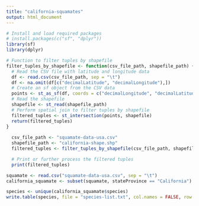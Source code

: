 ```yaml
---
title: "california-squamates"
output: html_document
---
```

```r
# Install and load required packages
# install.packages(c("sf", "dplyr"))
library(sf)
library(dplyr)
```

```r
# Function to filter tuples by shapefile
filter_tuples_by_shapefile <- function(csv_file_path, shapefile_path) {
  # Read the CSV file with latitude and longitude data
  df <- read.csv(csv_file_path, sep = "\t")
  df <- na.omit(df[c("decimalLatitude", "decimalLongitude"),])
  # Create an sf object from the CSV data
  points <- st_as_sf(df, coords = c("decimalLongitude", "decimalLatitude"), crs = 4326)
  # Read the shapefile
  shapefile <- st_read(shapefile_path)
  # Perform spatial join to filter tuples by shapefile
  filtered_tuples <- st_intersection(points, shapefile)
  return(filtered_tuples)
}
  
  csv_file_path <- "squamate-data-usa.csv"
  shapefile_path <- "california-shape.shp"
  filtered_tuples <- filter_tuples_by_shapefile(csv_file_path, shapefile_path)

  # Print or further process the filtered tuples
  print(filtered_tuples)
```

```r
squamate <- read.csv("squamate-data-usa.csv", sep = "\t")
california_squamate <- subset(squamate, stateProvince == "California")
```

```r
species <- unique(california_squamate$species)
write.table(species, file = "species-list.txt", col.names = FALSE, row.names = FALSE, quote = FALSE)
```